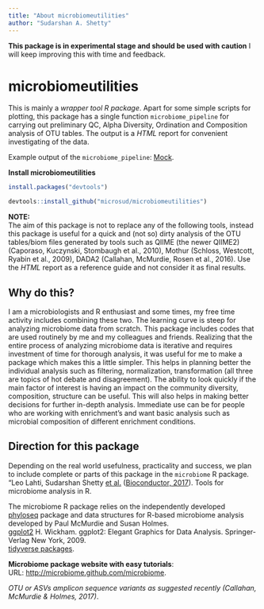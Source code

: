 ---
title: "About microbiomeutilities"
author: "Sudarshan A. Shetty"
---


**This package is in experimental stage and should be used with caution** 
I will keep improving this with time and feedback.  

# microbiomeutilities
This is mainly a _wrapper tool R package_. Apart for some simple scripts for plotting, this package has a single function `microbiome_pipeline` for carrying out preliminary QC, Alpha Diversity, Ordination and Composition analysis of OTU tables. The output is a _HTML_ report for convenient investigating of the data.     

Example output of the `microbiome_pipeline`: [Mock](reference/Mock_report.html).   

**Install microbiomeutilities**   

```{r, eval=FALSE}

install.packages("devtools")

devtools::install_github("microsud/microbiomeutilities")

```  

**NOTE:**  
The aim of this package is not to replace any of the following tools, instead this package is useful for a quick and (not so) dirty analysis of the OTU tables/biom files generated by tools such as QIIME (the newer QIIME2) (Caporaso, Kuczynski, Stombaugh et al., 2010), Mothur (Schloss, Westcott, Ryabin et al., 2009), DADA2 (Callahan, McMurdie, Rosen et al., 2016). Use the _HTML_ report as a reference guide and not consider it as final results.      

## Why do this?  
I am a microbiologists and R enthusiast and some times, my free time activity includes combining these two. The learning curve is steep for analyzing microbiome data from scratch. This package includes codes that are used routinely by me and my colleagues and friends. Realizing that the entire process of analyzing microbiome data is iterative and requires investment of time for thorough analysis, it was useful for me to make a package which makes this a little simpler. This helps in planning better the individual analysis such as filtering, normalization, transformation (all three are topics of hot debate and disagreement). The ability to look quickly if the main factor of interest is having an impact on the community diversity, composition, structure can be useful. This will also helps in making better decisions for further in-depth analysis. 
Immediate use can be for people who are working with enrichment's and want basic analysis such as microbial composition of different enrichment conditions.     

## Direction for this package   
Depending on the real world usefulness, practicality and success, we plan to include complete or parts of this package in the `microbiome` R package.  
"Leo Lahti, Sudarshan Shetty [et al.](https://github.com/microbiome/microbiome/graphs/contributors) ([Bioconductor, 2017](https://bioconductor.org/packages/devel/bioc/html/microbiome.html)). Tools for microbiome analysis in R.   

The microbiome R package relies on the independently developed   
[phyloseq](https://github.com/joey711/phyloseq) package and data structures for R-based microbiome analysis developed by Paul McMurdie and Susan Holmes.  
[ggplot2](http://ggplot2.org/) H. Wickham. ggplot2: Elegant Graphics for Data Analysis. Springer-Verlag New York, 2009.  
[tidyverse packages](https://www.tidyverse.org/).  



**Microbiome package website with easy tutorials**:  
URL: [http://microbiome.github.com/microbiome](http://microbiome.github.com/microbiome).  

 
_OTU or ASVs amplicon sequence variants as suggested recently (Callahan, McMurdie & Holmes, 2017)_.   
